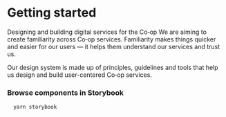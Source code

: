 <Meta title="Docs/Intro" />

# Getting started

Designing and building digital services for the Co‑op
We are aiming to create familiarity across Co‑op services. Familiarity makes things quicker and easier for our users — it helps them understand our services and trust us.

Our design system is made up of principles, guidelines and tools that help us design and build user-centered Co‑op services.

### **Browse components in Storybook**

```
  yarn storybook
```
